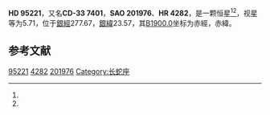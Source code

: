{{Starbox begin
| name = HD 95221
}}
{{Starbox observe
| epoch = [[J2000.0|J2000.0]]
| constell = {{星座名待查}}<ref name=SIMBAD>{{cite web
 | url=http://simbad.u-strasbg.fr/simbad/sim-id?Ident=HR+4282
 | title =Pulsating variable Star
 | publisher=Centre de Données astronomiques de Strasbourg
 | work=SIMBAD
 | accessdate=2012-07-13}}</ref><ref name=DATA>{{cite web
 | url=http://vizier.u-strasbg.fr/viz-bin/VizieR-5?-out.add=.&-source=5050&-corr=PK=HR&-out.max=9999&HR=4282
 | title=VizieR Detailed Page
 | accessdate=2012-07-13
 | archive-date=2016-03-04
 | archive-url=https://web.archive.org/web/20160304210110/http://vizier.u-strasbg.fr/viz-bin/VizieR-5?-out.add=.&-source=5050&-corr=PK=HR&-out.max=9999&HR=4282
 | dead-url=no
 }}</ref>
| 星官 = 
| ra = {{RA|10|59|13.9}}<ref name=SIMBAD /><ref name=DATA />
| dec = {{DEC|-33|44|14}}<ref name=SIMBAD /><ref name=DATA />
| appmag_v = 5.71<ref name=SIMBAD /><ref name=DATA />
}}
{{Starbox character
| class = F2V<ref name=SIMBAD /><ref name=DATA />
| b-v = 0.37<ref name=SIMBAD /><ref name=DATA />
| u-b = <ref name=SIMBAD /><ref name=DATA />
| r-i = <ref name=SIMBAD /><ref name=DATA />
| variable = 
}}
{{Starbox astrometry
| radial_v = 
| prop_mo_ra = -10
| parallax = 
| p_error = 
}}
{{Starbox catalog
| names =CD-33 7401，[[SAO星表|SAO]] 201976，[[HD星表|HD]] 95221，[[HR星表|HR]] 4282}}
{{Starbox reference |Simbad=HR+4282}}
{{Starbox end}}

'''HD 95221'''，又名'''CD-33 7401'''，'''SAO 201976'''、'''HR 4282'''，是一颗恒星<ref name=SIMBAD /><ref name=DATA />，视星等为5.71，位于[[銀道座標系|銀經]]277.67，[[銀道座標系|銀緯]]23.57，其[[B1900.0|B1900.0]]坐标为赤經{{RA|10|54|30.4}}，赤緯{{DEC|-33|23.57|1}}。

== 参考文献 ==
{{reflist}}

{{star-stub}}

[[Category:HD和HDE天體|95221]]
[[Category:HR天體|4282]]
[[Category:SAO天體|201976]]
[[Category:长蛇座|Category:长蛇座]]